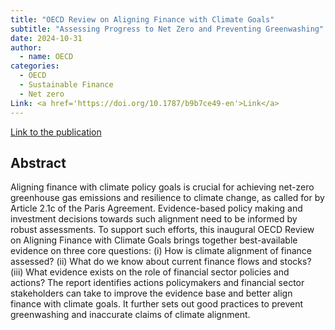 ```yaml
---
title: "OECD Review on Aligning Finance with Climate Goals"
subtitle: "Assessing Progress to Net Zero and Preventing Greenwashing"
date: 2024-10-31
author:
  - name: OECD
categories: 
  - OECD
  - Sustainable Finance
  - Net zero
Link: <a href='https://doi.org/10.1787/b9b7ce49-en'>Link</a>
---
```


[Link to the publication](https://doi.org/10.1787/b9b7ce49-en)

## Abstract

Aligning finance with climate policy goals is crucial for achieving net-zero greenhouse gas emissions and resilience to climate change, as called for by Article 2.1c of the Paris Agreement. Evidence-based policy making and investment decisions towards such alignment need to be informed by robust assessments. To support such efforts, this inaugural OECD Review on Aligning Finance with Climate Goals brings together best-available evidence on three core questions: (i) How is climate alignment of finance assessed? (ii) What do we know about current finance flows and stocks? (iii) What evidence exists on the role of financial sector policies and actions? The report identifies actions policymakers and financial sector stakeholders can take to improve the evidence base and better align finance with climate goals. It further sets out good practices to prevent greenwashing and inaccurate claims of climate alignment.
